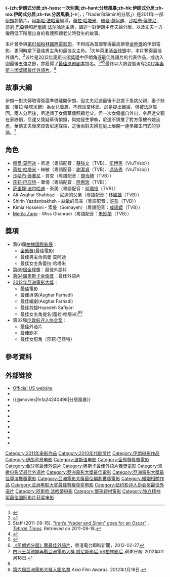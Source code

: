 {{NoteTA
|T=zh-hans:一次别离;zh-hant:分居風暴;zh-hk:伊朗式分居;zh-mo:伊朗式分居;zh-tw:分居風暴
|1=zh-hk:絲敏;zh-tw:希敏
|2=zh-hk:尼達;zh-tw:納德
|3=zh-hk:華倩;zh-tw:羅芝
|4=zh-hk:賀查;zh-tw:胡嘉
|5=zh-hk:泰美;zh-tw:譚美
|6=zh-hk:彼文·慕亞迪;zh-tw:佩曼·莫阿迪
|7=zh-hk:莉娜·哈達美;zh-hans:蕾拉·哈塔米;zh-tw:萊拉·哈塔米
|8=zh-hk:沙哈比·河西尼;zh-tw:沙哈布·侯賽尼
|9=zh-hk:阿斯加·法哈迪;zh-tw:阿斯哈·法哈蒂
|10=zh-hans:萨里娜·法尔哈迪;zh-hk:莎蓮娜·法哈迪;zh-tw:莎莉娜·法哈蒂
|11=zh-hant:莎莉·巴亞特;zh-hk:莎拉·拜恩;zh-mo:莎拉·拜恩
}}
{{Infobox Film
| name               = -{zh:伊朗式分居;zh-hans:一次别离;zh-hant:分居風暴;zh-hk:伊朗式分居;zh-mo:伊朗式分居;zh-tw:分居風暴;}-
| original_name      = {{lang|fa|جدایی نادر از سیمین}}
| image              = A Separation.jpg
| caption            = 伊朗海报
| director           = [[阿斯哈·法哈蒂|阿斯哈·法哈蒂]]
| producer           = 阿斯哈·法哈蒂
| writer             = 阿斯哈·法哈蒂
| starring           = [[蕾拉·哈塔米|蕾拉·哈塔米]]<br />[[佩曼·莫阿迪|佩曼·莫阿迪]]<br />[[沙哈布·侯賽尼|沙哈布·侯賽尼]]<br />[[莎莉·巴亞特|莎莉·巴亞特]]<br />[[萨里娜·法尔哈迪|萨里娜·法尔哈迪]]
| music              = [[Sattar_Oraki|Sattar Oraki]]
| cinematography     = [[Mahmoud_Kalari|Mahmoud Kalari]]
| editing            = [[Hayedeh_Safiyari|Hayedeh Safiyari]]
| production_company = [[Studio_Moon|Studio Moon]]
| distributor        = [[索尼经典影片|索尼经典影片]] (美國) <br/> [[Memento_Films|Memento Films]] (全球)
| released           = 2011年2月15日([[柏林電影節|柏林電影節]])<br/> 2012年3月1日(香港)<ref>{{cite web |url=http://movie.now.com/home/movie?id=Aseparation |title=存档副本 |accessdate=2017-06-13 |deadurl=yes |archiveurl=https://web.archive.org/web/20120226165257/http://movie.now.com/home/movie?id=Aseparation |archivedate=2012-02-26 }}</ref><br/> 2012年11月13日(中国)<ref>{{Cite web |url=http://ent.163.com/12/1027/10/8EQKV3J6000300B1.html |title=奥斯卡获奖片《一次别离》11月公映 海报藏悬念 |access-date=2012-10-28 |archive-url=https://web.archive.org/web/20121029022235/http://ent.163.com/12/1027/10/8EQKV3J6000300B1.html |archive-date=2012-10-29 |dead-url=yes }}</ref>
| runtime            = 123 分鐘
| country            = {{IRI}}
| language           = [[波斯語|波斯語]]
| budget             = $500,000
| gross              = $3,100,000 (伊朗) <br> $9,181,000 (海外)<ref>{{Cite web |url=http://www.boxofficemojo.com/movies/default.htm?id=aseperation.htm |title=存档副本 |accessdate=2012-01-17 |archive-date=2017-04-23 |archive-url=https://web.archive.org/web/20170423100713/http://www.boxofficemojo.com/movies/default.htm?id=aseperation.htm |dead-url=no }}</ref>
| cn_name            = 一次别离
| hk_name            = 伊朗式分居
| tw_name            = 分居風暴
}}
《'''-{zh:伊朗式分居;zh-hans:一次别离;zh-hant:分居風暴;zh-hk:伊朗式分居;zh-mo:伊朗式分居;zh-tw:分居風暴;}-'''》（{{lang-fa|جدایی نادر از سیمین}}，{{translit|''Jodái-e Náder az Simin''}}；「Nader和Simin的分居」）是2011年一部[[伊朗|伊朗]]劇情片，[[阿斯哈·法哈蒂|阿斯哈·法哈蒂]]編導，[[蕾拉·哈塔米|蕾拉·哈塔米]]、[[佩曼·莫阿迪|佩曼·莫阿迪]]、[[沙哈布·侯賽尼|沙哈布·侯賽尼]]、[[莎莉·巴亞特|莎莉·巴亞特]]和[[萨里娜·法尔哈迪|萨里娜·法尔哈迪]]主演，講述一對伊朗中產夫婦分居，以及丈夫一方僱用低下階層出身的看護照顧老父時發生的故事。

本片曾參與[[第61屆柏林國際電影節|第61屆柏林國際電影節]]，不但成為首部奪得最高榮譽[[金熊獎|金熊獎]]的伊朗電影，更同時拿下最佳男主角和最佳女主角。<ref name=Spiegel>{{cite news | title = Iranian Film Takes. It also won the 2012 Golden Globe for best foreign film.Top Prize at Berlinale | url = http://www.spiegel.de/international/zeitgeist/0,1518,746610,00.html | date = 2011-02-19 | accessdate = 2011-02-20 | archive-date = 2011-02-21 | archive-url = https://web.archive.org/web/20110221171905/http://www.spiegel.de/international/zeitgeist/0,1518,746610,00.html | dead-url = no }}</ref>次年荷里活[[第69屆金球獎|金球獎]]中，本片奪得最佳外語片。<ref name=LATimes>{{cite news | title = Golden Globes: 'A Separation' wins best foreign language film | url = http://latimesblogs.latimes.com/movies/2012/01/separation-golden-globes-best-foreign-language-film.html | date = 2012-01-15 | accessdate = 2012-01-16 | archive-date = 2012-01-19 | archive-url = https://web.archive.org/web/20120119061007/http://latimesblogs.latimes.com/movies/2012/01/separation-golden-globes-best-foreign-language-film.html | dead-url = no }}</ref>该片是[[第84屆奧斯卡金像獎|2012年奧斯卡頒獎禮]]中伊朗角逐[[奧斯卡最佳外語片獎|最佳外語片]]的代表作品，成功入圍最後五強之餘，亦獲得了[[奥斯卡最佳原创剧本奖|最佳原创剧本]]提名。<ref>Staff (2011-09-16). [http://www.tehrantimes.com/index.php/component/content/article/2615 "Iran’s “Nader and Simin” goes for an Oscar"] {{Wayback|url=http://www.tehrantimes.com/index.php/component/content/article/2615 |date=20111216212025 }}. ''[[Tehran_Times|Tehran Times]]''. Retrieved on 2011-09-18.</ref><ref name="AMPAS">{{cite web |url=http://www.oscars.org/press/pressreleases/2011/20111013.html |title=63 Countries Vie for 2011 Foreign Language Film Oscar |accessdate=2011-10-14 |work=oscars.org |deadurl=yes |archiveurl=https://www.webcitation.org/67p5t4tpl?url=http://www.oscars.org/press/pressreleases/2011/20111013.html |archivedate=2012-05-21 }}</ref><ref>{{cite web|last=BBC2012Noms|title=Oscars 2012: Nominees in full|url=http://www.bbc.co.uk/news/entertainment-arts-16700124|work=BBC News|publisher=BBC|accessdate=2012年1月24日|archive-date=2012年1月24日|archive-url=https://web.archive.org/web/20120124174501/http://www.bbc.co.uk/news/entertainment-arts-16700124|dead-url=no}}</ref>最終以大熱姿態勇奪[[第84屆奧斯卡金像獎|2012年奧斯卡頒獎禮]][[奧斯卡最佳外語片獎|最佳外語片]]。<ref>[http://rthk.hk/rthk/news/expressnews/20120227/news_20120227_55_821597.htm 《伊朗式分居》奪最佳外語片]，香港電台即時新聞，2012-02-27</ref>

==故事大綱==
伊朗一對夫婦取得簽證準備離開伊朗，但丈夫尼達最後不忍拋下患病父親，妻子絲敏（蕾拉·哈塔米飾）為女兒着想，不想放棄移民，於是提出離婚，但被法庭駁回。兩人分居後，尼達請了女傭華倩照顧老父，但一次女傭擅自外出，令尼達父親在家跌倒，尼達又懷疑華倩偷錢，與她發生爭執，尼達不慎推了對方落樓令她流產，華倩丈夫後來控告尼達謀殺，之後兩對夫婦在庭上展開一連串羅生門式的爭論。<ref name="亞洲電影大獎">[http://hk.apple.nextmedia.com/template/apple/art_main.php?iss_id=20120118&sec_id=462&subsec_id=463&art_id=15994019 四冠王葉德嫻再戰亞洲電影大獎 威尼斯影后 VS柏林影后] {{Wayback|url=http://hk.apple.nextmedia.com/template/apple/art_main.php?iss_id=20120118&sec_id=462&subsec_id=463&art_id=15994019 |date=20120423193800 }} ''蘋果日報''. 2012年01月18日.</ref>

==角色==
* [[佩曼·莫阿迪|佩曼·莫阿迪]] - 尼達（粵語配音：[[蘇強文|蘇強文]]（TVB）、[[伍博民|伍博民]]（ViuTVsix））
* [[蕾拉·哈塔米|蕾拉·哈塔米]] - 絲敏（粵語配音：[[謝潔貞|謝潔貞]]（TVB）、[[馮詠恩|馮詠恩]]（ViuTVsix））
* [[沙哈布·侯賽尼|沙哈布·侯賽尼]] - 賀查（粵語配音：[[關令翹|關令翹]]（TVB））
* [[莎莉·巴亞特|莎莉·巴亞特]] - 華倩（粵語配音：[[陸惠玲|陸惠玲]]（TVB））
* [[萨里娜·法尔哈迪|萨里娜·法尔哈迪]] - 泰美（粵語配音：[[何璐怡|何璐怡]]（TVB））
* Ali-Asghar Shahbazi - 尼達的父亲（粵語配音：[[林國雄_(配音員)|林國雄]]（TVB））
* Shirin Yazdanbakhsh - 絲敏的母亲（粵語配音：[[許盈|許盈]]（TVB））
* Kimia Hosseini - 索曼（Somayeh）（粵語配音：[[成瑤孆|成瑤孆]]（TVB））
* [[Merila_Zarei|Merila Zarei]] - Miss Ghahraei（粵語配音：[[朱妙蘭|朱妙蘭]]（TVB））

==獎項==
*第61屆[[柏林國際影展|柏林國際影展]]：
**[[金熊獎|金熊獎]](最佳電影)
**最佳男主角佩曼·莫阿迪
**最佳女主角蕾拉·哈塔米
*[[第69屆金球獎|第69屆金球獎]]：最佳外語片
*[[第84屆奧斯卡金像獎|第84屆奧斯卡金像獎]]：最佳外語片
*[[2012年亞洲電影大獎|2012年亞洲電影大獎]]：
**最佳電影
**最佳導演(Asghar Farhadi)
**最佳編劇(Asghar Farhadi)
**最佳剪接Hayedeh Safiyari
**最佳女主角提名(蕾拉·哈塔米)<ref name="亞洲電影大獎" /><ref>[http://www.asianfilmawards.asia/2012/press-room-zh/6th-asian-film-awards-nomination-list-zh/?lang=zh-hant 第六屆亞洲電影大獎入圍名單] {{Wayback|url=http://www.asianfilmawards.asia/2012/press-room-zh/6th-asian-film-awards-nomination-list-zh/?lang=zh-hant |date=20160421155617 }} ''Asia Film Awards''. 2012年1月18日.</ref>
*第32届[[伦敦影评人协会奖|伦敦影评人协会奖]]：
**最佳外语片
**最佳剧本
**最佳女配角（莎莉·巴亞特）

==參考資料==
{{reflist}}

==外部链接==
*[http://www.sonyclassics.com/aseparation Official US website] {{Wayback|url=http://www.sonyclassics.com/aseparation |date=20210210213147 }}
*{{Sinaweibo|yicibieli}}
*{{@movies|fnfa24240498|分居風暴}}
*{{douban|title=一次别离}}
*{{Mtime|143329|一次别离}}
*{{Amg movie|538649|-{zh:伊朗式分居;zh-hans:一次别离;zh-hant:分居風暴;zh-hk:伊朗式分居;zh-mo:伊朗式分居;zh-tw:分居風暴;}-}}
*{{rotten-tomatoes|a_separation_2011|-{zh:伊朗式分居;zh-hans:一次别离;zh-hant:分居風暴;zh-hk:伊朗式分居;zh-mo:伊朗式分居;zh-tw:分居風暴;}-}}
*{{mojo title|aseperation|-{zh:伊朗式分居;zh-hans:一次别离;zh-hant:分居風暴;zh-hk:伊朗式分居;zh-mo:伊朗式分居;zh-tw:分居風暴;}-}}
*{{Tcmdb title|981677|-{zh:伊朗式分居;zh-hans:一次别离;zh-hant:分居風暴;zh-hk:伊朗式分居;zh-mo:伊朗式分居;zh-tw:分居風暴;}-}}
*{{metacritic film|a-separation|-{zh:伊朗式分居;zh-hans:一次别离;zh-hant:分居風暴;zh-hk:伊朗式分居;zh-mo:伊朗式分居;zh-tw:分居風暴;}-}}
*{{imdb title|1832382|-{zh:伊朗式分居;zh-hans:一次别离;zh-hant:分居風暴;zh-hk:伊朗式分居;zh-mo:伊朗式分居;zh-tw:分居風暴;}-}}

{{Asghar Farhadi}}
{{Navboxes
|title = 《一次别离》所獲榮譽
|list =
{{奥斯卡最佳外语片奖 (2001–2020)}}
{{金球奖最佳外语片}}
{{評論家選擇電影獎最佳外語片}}
{{亞洲電影大獎最佳電影}}
{{金熊獎得獎作品}}
{{福岡國際電影節觀眾大獎}}
{{國家評論協會獎最佳外語片}}
{{独立精神奖最佳国际影片}}
}}
{{DEFAULTSORT:Separation}}
[[Category:2011年电影作品|Category:2011年电影作品]]
[[Category:2010年代剧情片|Category:2010年代剧情片]]
[[Category:伊朗电影作品|Category:伊朗电影作品]]
[[Category:伊朗背景电影|Category:伊朗背景电影]]
[[Category:波斯语电影|Category:波斯语电影]]
[[Category:金熊獎獲獎電影|Category:金熊獎獲獎電影]]
[[Category:金球奖最佳外语片|Category:金球奖最佳外语片]]
[[Category:奧斯卡最佳外語片獲獎電影|Category:奧斯卡最佳外語片獲獎電影]]
[[Category:凯撒电影奖最佳外语片|Category:凯撒电影奖最佳外语片]]
[[Category:亞洲電影大獎最佳電影|Category:亞洲電影大獎最佳電影]]
[[Category:亞洲電影大獎最佳導演獲獎電影|Category:亞洲電影大獎最佳導演獲獎電影]]
[[Category:亞洲電影大獎最佳編劇獲獎電影|Category:亞洲電影大獎最佳編劇獲獎電影]]
[[Category:婚姻相關作品|Category:婚姻相關作品]]
[[Category:亚洲电影大奖最佳剪接获奖电影|Category:亚洲电影大奖最佳剪接获奖电影]]
[[Category:纽约影评人协会奖最佳外语片|Category:纽约影评人协会奖最佳外语片]]
[[Category:阿斯哈·法哈蒂电影|Category:阿斯哈·法哈蒂电影]]
[[Category:懷孕題材電影|Category:懷孕題材電影]]
[[Category:独立精神奖最佳国际影片获奖电影|Category:独立精神奖最佳国际影片获奖电影]]